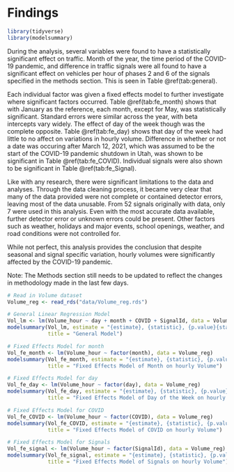 # Findings
```r
library(tidyverse)
library(modelsummary)
```
During the analysis, several variables were found to have a statistically significant effect on traffic. Month of the year, the time period of the COVID-19 pandemic, and difference in traffic signals were all found to have a significant effect on vehicles per hour of phases 2 and 6 of the signals specified in the methods section. This is seen in Table \@ref(tab:general).

Each individual factor was given a fixed effects model to further investigate where significant factors occurred. Table \@ref(tab:fe_month) shows that with January as the reference, each month, except for May, was statistically significant. Standard errors were similar across the year, with beta intercepts vary widely. The effect of day of the week though was the complete opposite. Table \@ref(tab:fe_day) shows that day of the week had little to no affect on variations in hourly volume. Difference in whether or not a date was occuring after March 12, 2021, which was assumed to be the start of the COVID-19 pandemic shutdown in Utah, was shown to be significant in Table \@ref(tab:fe_COVID). Individual signals were also shown to be significant in Table \@ref(tab:fe_Signal).

Like with any research, there were significant limitations to the data and analyses. Through the data cleaning process, it became very clear that many of the data provided were not complete or contained detector errors, leaving most of the data unusable. From 52 signals originally with data, only 7 were used in this analysis. Even with the most accurate data available, further detector error or unknown errors could be present. Other factors such as weather, holidays and major events, school openings, weather, and road conditions were not controlled for.

While not perfect, this analysis provides the conclusion that despite seasonal and signal specific variation, hourly volumes were significantly affected by the COVID-19 pandemic.

Note: The Methods section still needs to be updated to reflect the changes in methodology made in the last few days.

```r
# Read in Volume dataset
Volume_reg <- read_rds("data/Volume_reg.rds")

# General Linear Regression Model
Vol_lm <- lm(Volume_hour ~ day + month + COVID + SignalId, data = Volume_reg)
modelsummary(Vol_lm, estimate = "{estimate}, {statistic}, {p.value}{stars}", 
             title = "General Model")
```

```r
# Fixed Effects Model for month
Vol_fe_month <- lm(Volume_hour ~ factor(month), data = Volume_reg)
modelsummary(Vol_fe_month, estimate = "{estimate}, {statistic}, {p.value}{stars}", 
             title = "Fixed Effects Model of Month on hourly Volume")
```

```r
# Fixed Effects Model for day
Vol_fe_day <- lm(Volume_hour ~ factor(day), data = Volume_reg)
modelsummary(Vol_fe_day, estimate = "{estimate}, {statistic}, {p.value}{stars}", 
             title = "Fixed Effects Model of Day of the Week on hourly Volume")
```

```r
# Fixed Effects Model for COVID
Vol_fe_COVID <- lm(Volume_hour ~ factor(COVID), data = Volume_reg)
modelsummary(Vol_fe_COVID, estimate = "{estimate}, {statistic}, {p.value}{stars}", 
             title = "Fixed Effects Model of COVID on hourly Volume")
```

```r
# Fixed Effects Model for Signals
Vol_fe_signal <- lm(Volume_hour ~ factor(SignalId), data = Volume_reg)
modelsummary(Vol_fe_signal, estimate = "{estimate}, {statistic}, {p.value}{stars}", 
             title = "Fixed Effects Model of Signals on hourly Volume")
```

